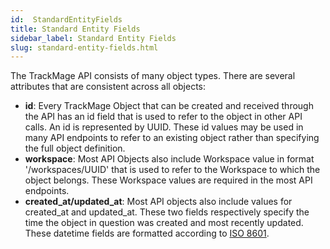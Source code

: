 ```yaml
---
id:  StandardEntityFields
title: Standard Entity Fields
sidebar_label: Standard Entity Fields
slug: standard-entity-fields.html
---
```


<p>The TrackMage API consists of many object types. There are several attributes that are consistent across all
    objects:</p>
<ul>
    <li><strong>id</strong>: Every TrackMage Object that can be created and received through the API has an id field
        that is used to refer to the object in other API calls. An id is represented by UUID. These id values may be
        used in many API endpoints to refer to an existing object rather than specifying the full object definition.
    </li>
    <li>
        <strong>workspace</strong>: Most API Objects also include Workspace value in format '/workspaces/UUID' that is
        used to refer to the Workspace to which the object belongs. These Workspace values are required in the most API endpoints.
    </li>
    <li>
        <strong>created_at/updated_at</strong>: Most API objects also include values for created_at and updated_at.
        These two fields respectively specify the time the object in question was created and most recently updated.
        These datetime fields are formatted according to <a href="https://www.w3.org/TR/NOTE-datetime" target="_blank"
                                                            title="ISO 8601 Date and Time Formats">ISO 8601</a>.
    </li>
</ul>
